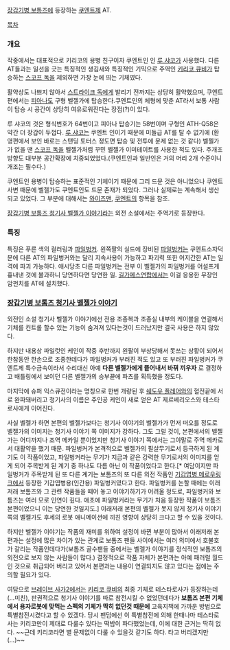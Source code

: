 [[장갑기병 보톰즈]]에 등장하는 [[쿠엔트]]제 AT.

[[목차]]

=== 개요 ===
작중에서는 대표적으로 키리코의 용병 친구이자 쿠엔트인 인 [[루 샤코]]가 사용했다. 다른 AT들과는 일선을 긋는 특징적인 생김새와 특징적인 기믹으로 주역인 [[키리코 큐비]]가 탑승하는 [[스코프 독]]을 제외하면 가장 눈에 띄는 기체였다. 

활약상도 나쁘지 않아서 [[스트라이크 독]]에게 발리기 전까지는 상당히 활약했으며, 쿠엔트편에서는 [[피아나]]도 구형 벨젤가에 탑승한다.쿠엔트인의 체형에 맞춘 AT라서 보통 사람이 탑승 시 공간이 상당히 여유로워진다는 장점(?)이 있다.  

루 샤코의 것은 형식번호가 64번이고 피아나 탑승기는 58번이며 구형인 ATH-Q58은 약간 더 장갑이 두껍다. [[루 샤코]]는 쿠엔트 인이기 때문에 미들급 AT를 탈 수 없기에 (환영편에서 보인 바로는 스탠딩 토터스 정도면 탑승 및 전투에 문제 없는 것 같다) 벨젤가가 없을 땐 [[스코프 독]]을 벨젤가처럼 꾸민 벨젤가 이미테이트를 사용한 적도 있다. 주개조 방향도 대부분 공간확장에 치중되었었다.(쿠엔트인과 일반인은 거의 머리 2개 수준이니 개조는 필수다.)

쿠엔트인 용병이 탑승하는 표준적인 기체이기 때문에 그리 드문 것은 아니었으나 쿠엔트 사변 때문에 벨젤가도 쿠엔트인도 드문 존재가 되었다. 그러나 실제로는 계속해서 생산되고 있었다. 그 부분에 대해서는 [[와이즈맨]], [[쿠엔트]]의 항목을 참조.

[[장갑기병 보톰즈 청기사 벨젤가 이야기]]라는 외전 소설에서는 주역기로 등장한다.

=== 특징 ===
특징은 푸른 색의 컬러링과 [[파일벙커]]. 왼쪽팔의 실드에 장비된 [[파일벙커]]는 쿠엔트소자덕분에 다른 AT의 파일벙커와는 달리 지속사용이 가능하고 파괴력 또한 어지간한 AT는 일격에 파괴 가능하다. 애시당초 다른 파일벙커는 전부 이 벨젤가의 파일벙커를 어설프게 흉내낸 것에 불과하니 당연하다면 당연한 일. [[길가메스연합]]에서는 이걸 응용한 무장인 암펀치를 AT에 설치했다.

=== [[장갑기병 보톰즈 청기사 벨젤가 이야기]] ===
외전인 소설 청기사 벨젤가 이야기에선 전용 조종복과 조종실 내부의 케이블을 연결해서 기체를 컨트롤 할수 있는 기능이 숨겨져 있다는것이 드러났지만 결국 사용은 하지 않았다.

하지만 내용상 파일럿인 케인이 작중 후반까지 왼팔이 부상당해서 못쓰는 상황이 되어서 한참동안 한손으로 조종한데다가 파일벙커가 부러진 적도 있고 또 부러진 파일벙커가 쿠엔트제 특수금속이라서 수리대신 아예 '''다른 벨젤가에게 띁어내서 바꿔 끼우자''' 로 결정하고 배틀링에서 보이던 다른 벨젤가의 승부끝에 파츠를 획득했을 정도다. 

마지막에 슈퍼 익스큐전이라는 명칭으로 한번 개량된 후 [[쉐도우 플레어]]와의 혈전끝에 서로 완파돼버리고 청기사의 이름은 주인공 케인이 새로 얻은 AT 제르베리오스와 테스타로사에게 이어진다.

사실 벨젤가 하면 본편의 벨젤가보다는 청기사 이야기의 벨젤가가 먼저 떠오를 정도로 벨젤가의 이미지는 청기사 이야기 쪽 이미지가 강하다. 그도 그럴 것이, 본편에서의 벨젤가는 어디까지나 조역 메카일 뿐이었지만 청기사 이야기 쪽에서는 그야말로 주역 메카로서 대활약을 했기 때문. 파일벙커가 본격적으로 벨젤가의 필살무기로서 등극하게 된 계기도 이 작품이었고, 파일벙커라는 무기가 지금과 같은 강력한 무기로서의 이미지를 얻게 되어 주목받게 된 계기 중 하나도 다름 아닌 이 작품이었다고 한다.[* 여담이지만 파일벙커가 주목받게 된 또 다른 계기는 보톰즈의 또 다른 외전 작품인 [[기갑엽병 메로우링크]]에서 등장한 기갑엽병용(인간용) 파일벙커였다고 한다. 파일벙커를 논할 때에는 이래저래 보톰즈와 그 관련 작품들을 떼어 놓고 이야기하기가 어려울 정도로, 파일벙커와 보톰즈는 여러 모로 인연이 깊다. 애초에 파일벙커라는 무기가 처음 등장한 작품이 보톰즈 본편이었으니 이는 당연한 것일지도.] 이래저래 본편의 벨젤가 못지 않게 청기사 이야기 쪽의 벨젤가도 후세의 로봇 애니메이션에 끼친 영향이 상당히 크다고 할 수 있을 것이다.

하지만 벨젤가 이야기는 작품의 재미를 위하여 설정이 바뀐 부분이 많아서 이래저래 본편과는 설정에 많은 차이가 있는 관계로 보톰즈 팬들 사이에서는 여러 의미에서 호불호가 갈리는 작품인데다가(보톰즈 골수팬들 중에서는 벨젤가 이야기를 정식적인 보톰즈의 외전으로 보지 않는 사람들이 많다.) 결정적으로 작품 자체가 본편과는 아예 패러럴 월드인 것으로 취급되어 버리고 있어서 본편과는 내용이 연결되지도 않고 있다는 점에는 주의할 필요가 있다.

여담으로 [[브레이브 사가2]]에서는 [[키리코 큐비]]의 최종 기체로 테스타로사가 등장하는데(…미친), 판권적으로 청기사 이야기를 따로 참전시킬 수 없었던데다가 '''보톰즈 본편 기체에서 용자로봇에 맞먹는 스펙의 기체가 딱히 없던것 때문에''' 고육지책에 가까운 방법으로 특별참전시켰다고 할 수 있겠다. 당시 팬덤에선 이 특별참전에 의해 한때나마 테스타로사는 키리코만이 제대로 다룰수 있다는 떡밥이 파다했었는데, 이에 대한 근거는 딱히 없다. ~~근데 키리코라면 별 문제없이 다룰 수 있을것 같기도 하다. 타고 버리겠지만(…)~~

